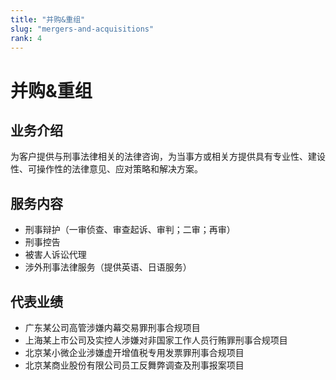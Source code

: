 ```yaml
---
title: "并购&重组"
slug: "mergers-and-acquisitions"
rank: 4
---
```


# 并购&重组

## 业务介绍

为客户提供与刑事法律相关的法律咨询，为当事方或相关方提供具有专业性、建设性、可操作性的法律意见、应对策略和解决方案。

## 服务内容

- 刑事辩护（一审侦查、审查起诉、审判；二审；再审）
- 刑事控告
- 被害人诉讼代理
- 涉外刑事法律服务（提供英语、日语服务）

## 代表业绩

- 广东某公司高管涉嫌内幕交易罪刑事合规项目
- 上海某上市公司及实控人涉嫌对非国家工作人员行贿罪刑事合规项目
- 北京某小微企业涉嫌虚开增值税专用发票罪刑事合规项目
- 北京某商业股份有限公司员工反舞弊调查及刑事报案项目
